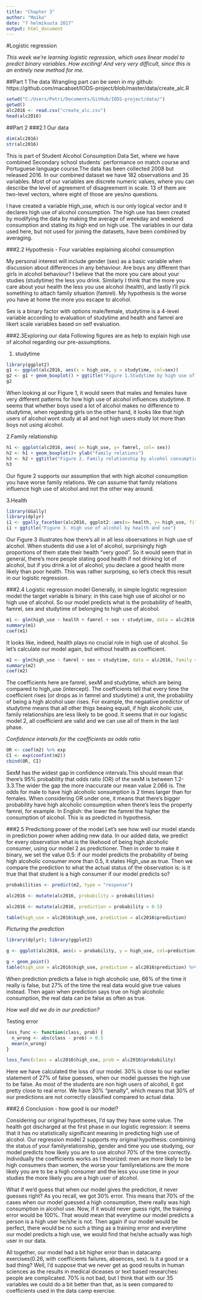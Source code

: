 ```yaml
---
title: "Chapter 3"
author: "Maika"
date: "7 helmikuuta 2017"
output: html_document
---
```

#Logistic regression

*This week we're learning logistic regression, which uses linear model to predict binary variables. How exciting! And very very difficult, since this is an entirely new method for me.*

##Part 1
The data Wrangling part can be seen in my github: https://github.com/macabset/IODS-project/blob/master/data/create_alc.R

```r
setwd("C:/Users/Petri/Documents/GitHub/IODS-project/data/")
getwd()
alc2016 <- read.csv("create_alc.csv")
head(alc2016)
```
##Part 2
###2.1 Our data

```r
dim(alc2016)
str(alc2016)
```
This is part of Student Alcohol Consumption Data Set, where we have combined Secondary school students` performance on match course and Portuguese language course.The data has been collected 2008 but released 2016. In our combined dataset we have 182 observations and 35 variables. Most of our variables are discrete numeric values, where you can describe the level of agreement of disagreement in scale. 13 of them are two-level vectors, where eight of those are yes/no questions. 

I have created a variable High_use, which  is our only logical vector and it declares high use of alcohol consumption. The high use has been created by modifying the data by making the average of weekday and weekend consumption and stating its high end on high use. The variables in our data used here, but not used for joining the datasets, have been combined by averaging.

###2.2 Hypothesis - Four variables explaining alcohol consumption

My personal interest will include gender (sex) as a basic variable when discussion about differences in any behaviour. Are boys any different than girls in alcohol behaviour? I believe that the more you care about your studies (studytime) the less you drink. Similarly I think that the more you care about your health the less you use alcohol (health), and lastly I'll pick something to attach family situation (famrel). My hypothesis is the worse you have at home the more you escape to alcohol.

Sex is a binary factor with options male/female, studytime is a 4-level variable according to evaluation of studytime and health and famrel are likert scale variables based on self evaluation.

###2.3Exploring our data
Following figures are as help to explain high use of alcohol regarding our pre-assumptions.

1. studytime

```r
library(ggplot2)
g1 <- ggplot(alc2016, aes(x = high_use, y = studytime, col=sex))
g2 <- g1 + geom_boxplot() + ggtitle("Figure 1.Studytime by high use of alcohol and gender")
g2
```

When looking at our Figure 1, it would seem that males and females have very different patterns for how high use of alcohol influences studytime. It seems that whether boys used a lot of alcohol makes no difference to studytime, when regarding girls on the other hand, it looks like that high users of alcohol wont study at all and not high users study lot more than boys not using alcohol.

2.Family relationship

```r
h1 <- ggplot(alc2016, aes( x= high_use, y= famrel, col= sex))
h2 <- h1 + geom_boxplot()+ ylab("family relations")
h3 <- h2 + ggtitle("Figure 2. Family relationship by alcohol consumption and sex")
h3
```


Our figure 2 supports our assumption that with high alcohol consumption you have worse family relations. We can assume that family relations influence high use of alcohol and not the other way around.

3.Health

```r
library(GGally)
library(dplyr)
i1 <- ggally_facetbar(alc2016, ggplot2::aes(x= health, y= high_use, fill =sex))
i1 + ggtitle("Figure 3. High use of alcohol by health and sex")
```

Our Figure 3 illustrates how there's all in all less observations in high use of alcohol. When students did use a lot of alcohol, surprisingly high proportions of them state their health "very good". So it would seem that in general, there's more people stating good health if not drinking lot of alcohol, but if you drink a lot of alcohol, you declare a good health more likely than poor health. This was rather surprising, so let's check this result in our logistic regression.

###2.4 Logistic regression model
Generally, in simple logistic regression model the target variable is binary: in this case high use of alcohol or no high use of alcohol. So our model predicts what is the probability of health, famrel, sex and studytime of belonging to high use of alcohol.

```r
m1 <- glm(high_use ~ health + famrel + sex + studytime, data = alc2016, family = "binomial")
summary(m1)
coef(m1)
```
It looks like, indeed, health plays no crucial role in high use of alcohol. So let's calculate our model again, but without health as coefficient.

```r
m2 <- glm(high_use ~ famrel + sex + studytime, data = alc2016, family = "binomial")
summary(m2)
coef(m2)
```
The coefficients here are famrel, sexM and studytime, which are being compared to high_use (intercept). The coefficients tell that every time the coefficient rises (or drops as in famrel and studytime) a unit, the probability of being a high alcohol user rises. For example, the negaative predictor of studytime means that all other thigs beaing equall, if high alcoholic use, family relationships are less likely to be good. It seems that in our logistic model 2, all coefficient are valid and we can use all of them in the last phase.

*Confidence intervals for the coefficients as odds ratio*
```r
OR <- coef(m2) %>% exp
CI <- exp(confint(m2))
cbind(OR, CI)
```
SexM has the widest gap in confidence intervals.This should mean that there's 95% probability that odds ratio (OR) of the sexM is between 1.2-3.3.The wider the gap the more inaccurate our mean value 2.066 is. The odds for male to have high alcoholic sonsumption is 2 times larger than for females. When considering OR under one, it means that there's bigger probability have high alcoholic consumption when there's less the property famrel, for example. In English: the lower the famrel the higher the consumption of alcohol. This is as predicted in hypothesis.

###2.5 Predictiong power of the model
Let's see how well our model stands in prediction power when adding new data. In our added data, we predict for every observation what is the likehood of being high alcoholic consumer, using our model 2 as predictioner. Then in order to make it binary, we set the value 0.5: if our model predicts the probability of being high alcoholic consumer more than 0.5, it states High_use as true. Then we compare the prediction to what the actual status of the observation is: is it true that that student is a high consumer if our model predicts so?

```R
probabilities <- predict(m2, type = "response")

alc2016 <- mutate(alc2016, probability = probabilities)

alc2016 <- mutate(alc2016, prediction = probability > 0.5)

table(high_use = alc2016$high_use, prediction = alc2016$prediction)

```
*Picturing the prediction*

```r
library(dplyr); library(ggplot2)

g <- ggplot(alc2016, aes(x = probability, y = high_use, col=prediction))

g + geom_point()
table(high_use = alc2016$high_use, prediction = alc2016$prediction) %>% prop.table()%>%addmargins()
```
When prediction predicts a false in high alcoholic use, 66% of the time it really is false, but 27% of the time the real data would give true values instead. Then again when prediction says true on high alcoholic consumption, the real data can be false as often as true.

*How well did we do in our prediction?*

Testing error
```r
loss_func <- function(class, prob) {
  n_wrong <- abs(class - prob) > 0.5
  mean(n_wrong)
}

loss_func(class = alc2016$high_use, prob = alc2016$probability)
```
Here we have calculated the loss of our model. 30% is close to our earlier statement of 27% of false guesses, when our model guesses the high use to be false. As most of the students are non high users of alcohol, it got pretty close to real error. We have 30% "penalty", which means that 30% of our predictions are not correctly classified compared to actual data. 

###2.6 Conclusion - how good is our model?

Considering our original hypotheses, I'd say they have some value. The health got discharged at the first phase in our logistic regression: it seems that it has no statistically significant meaning in predicting high use of alcohol. Our regression model 2 supports my original hypothesis: combining the status of your familyrelationship, gender and time you use studying, our model predicts how likely you are to use alcohol 70% of the time correctly. Individually the coefficients works as I theorized: men are more likely to be high consumers than women, the worse your familyrelations are the more likely you are to be a high consumer and the less you use time in your studies the more likely you are a high user of alcohol.

What if we'd guess that when our model gives the prediction, it never guesses right? As you recall, we got 30% error. This means that 70% of the cases when our model guessed a high consumption, there really was high consumption in alcohol use. Now, if it would never guess right, the training error would be 100%. That would mean that everytime our model predicts a person is a high user he/she is not. Then again if our model would be perfect, there would be no such a thing as a training error and everytime our model predicts a high use, we would find that he/she actually was high user in our data.

All together, our model had a bit higher error than in datacamp exercises(0.26, with coefficients failures, absences, sex). Is it a good or a bad thing? Well, I'd suppose that we never get as good results in human sciences as the results in medical diceases or text based researches: people are complicated. 70% is not bad, but I think that with our 35 variables we could do a bit better than that, as is seen compared to coefficients used in the data camp exercise.